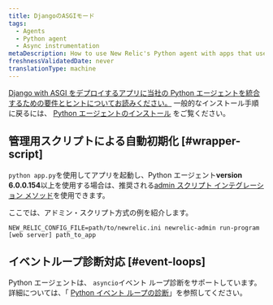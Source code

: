 ```yaml
---
title: DjangoのASGIモード
tags:
  - Agents
  - Python agent
  - Async instrumentation
metaDescription: How to use New Relic's Python agent with apps that use Django with ASGI.
freshnessValidatedDate: never
translationType: machine
---
```


[Django with ASGI をデプロイするアプリに当社の Python エージェントを統合するための要件とヒントについてお読みください。](https://docs.djangoproject.com/en/3.1/howto/deployment/asgi/) 一般的なインストール手順に戻るには、 [Python エージェントのインストール](/docs/agents/python-agent/installation-configuration/python-agent-installation) をご覧ください。

## 管理用スクリプトによる自動初期化 [#wrapper-script]

`python app.py`を使用してアプリを起動し、Python エージェント<DNT>**version 6.0.0.154**</DNT>以上を使用する場合は、推奨される[admin スクリプト インテグレーション メソッド](/docs/agents/python-agent/installation-configuration/python-agent-installation#integration)を使用できます。

ここでは、アドミン・スクリプト方式の例を紹介します。

```
NEW_RELIC_CONFIG_FILE=path/to/newrelic.ini newrelic-admin run-program [web server] path_to_app
```

## イベントループ診断対応 [#event-loops]

Python エージェントは、 `asyncio`イベント ループ診断をサポートしています。詳細については、「 [Python イベント ループの診断](/docs/agents/python-agent/supported-features/python-event-loop-diagnostics)」を参照してください。

